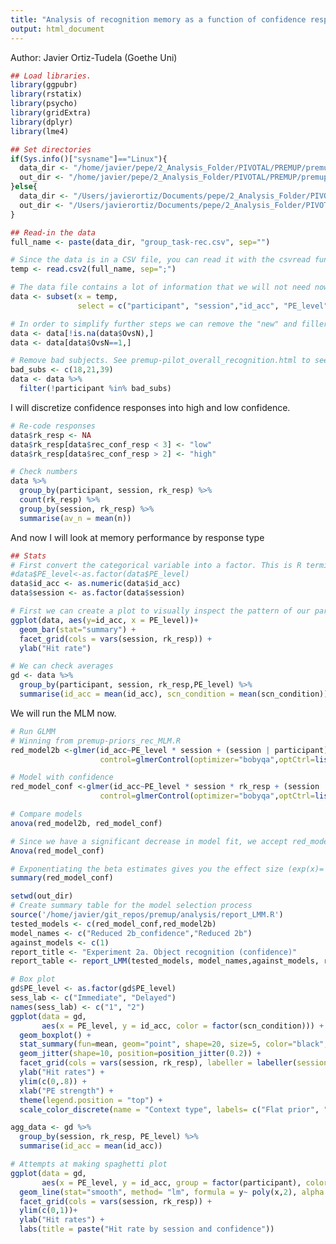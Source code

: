 ```yaml
---
title: "Analysis of recognition memory as a function of confidence responses on PREMUP-three."
output: html_document
---
```


Author: Javier Ortiz-Tudela (Goethe Uni)

```r
## Load libraries.
library(ggpubr)
library(rstatix)
library(psycho)
library(gridExtra)
library(dplyr)
library(lme4)

## Set directories
if(Sys.info()["sysname"]=="Linux"){
  data_dir <- "/home/javier/pepe/2_Analysis_Folder/PIVOTAL/PREMUP/premup-priors/outputs/group_level/share/"
  out_dir <- "/home/javier/pepe/2_Analysis_Folder/PIVOTAL/PREMUP/premup-priors/outputs/group_level/" 
}else{
  data_dir <- "/Users/javierortiz/Documents/pepe/2_Analysis_Folder/PIVOTAL/PREMUP/premup-priors/outputs/group_level/share/"
  out_dir <- "/Users/javierortiz/Documents/pepe/2_Analysis_Folder/PIVOTAL/PREMUP/premup-priors/outputs/group_level/"
}

## Read-in the data
full_name <- paste(data_dir, "group_task-rec.csv", sep="")

# Since the data is in a CSV file, you can read it with the csvread function.
temp <- read.csv2(full_name, sep=";")

# The data file contains a lot of information that we will not need now.
data <- subset(x = temp,
               select = c("participant", "session","id_acc", "PE_level", "OvsN", "scn_condition", "rec_conf_resp" ))

# In order to simplify further steps we can remove the "new" and filler trials.
data <- data[!is.na(data$OvsN),]
data <- data[data$OvsN==1,]

# Remove bad subjects. See premup-pilot_overall_recognition.html to see how this is calculated
bad_subs <- c(18,21,39)
data <- data %>% 
  filter(!participant %in% bad_subs)

```

I will discretize confidence responses into high and low confidence.
```r

# Re-code responses
data$rk_resp <- NA
data$rk_resp[data$rec_conf_resp < 3] <- "low"
data$rk_resp[data$rec_conf_resp > 2] <- "high"

# Check numbers
data %>% 
  group_by(participant, session, rk_resp) %>% 
  count(rk_resp) %>% 
  group_by(session, rk_resp) %>% 
  summarise(av_n = mean(n))
```

And now I will look at memory performance by response type

```r

## Stats
# First convert the categorical variable into a factor. This is R terminology.
#data$PE_level<-as.factor(data$PE_level)
data$id_acc <- as.numeric(data$id_acc)
data$session <- as.factor(data$session)

# First we can create a plot to visually inspect the pattern of our participants.
ggplot(data, aes(y=id_acc, x = PE_level))+
  geom_bar(stat="summary") + 
  facet_grid(cols = vars(session, rk_resp)) +
  ylab("Hit rate")

# We can check averages
gd <- data %>% 
  group_by(participant, session, rk_resp,PE_level) %>% 
  summarise(id_acc = mean(id_acc), scn_condition = mean(scn_condition))

```

We will run the MLM now.

```r
# Run GLMM 
# Winning from premup-priors_rec_MLM.R
red_model2b <-glmer(id_acc~PE_level * session + (session | participant), data = data, family = binomial, 
                    control=glmerControl(optimizer="bobyqa",optCtrl=list(maxfun=100000)))

# Model with confidence
red_model_conf <-glmer(id_acc~PE_level * session * rk_resp + (session | participant), data = data, family = binomial, 
                    control=glmerControl(optimizer="bobyqa",optCtrl=list(maxfun=100000)))

# Compare models
anova(red_model2b, red_model_conf)

# Since we have a significant decrease in model fit, we accept red_model_conf. We can explore this model with "Anova" (capital A)
Anova(red_model_conf)

# Exponentiating the beta estimates gives you the effect size (exp(x)= odds ratio -OR-). We need summary to get the estimate
summary(red_model_conf)

```


```r
setwd(out_dir)
# Create summary table for the model selection process
source('/home/javier/git_repos/premup/analysis/report_LMM.R')
tested_models <- c(red_model_conf,red_model2b)
model_names <- c("Reduced 2b_confidence","Reduced 2b")
against_models <- c(1)
report_title <- "Experiment 2a. Object recognition (confidence)"
report_table <- report_LMM(tested_models, model_names,against_models, report_title)

```


```r
# Box plot
gd$PE_level <- as.factor(gd$PE_level)
sess_lab <- c("Immediate", "Delayed")
names(sess_lab) <- c("1", "2")
ggplot(data = gd,
       aes(x = PE_level, y = id_acc, color = factor(scn_condition))) +
  geom_boxplot() + 
  stat_summary(fun=mean, geom="point", shape=20, size=5, color="black", fill="red") +
  geom_jitter(shape=10, position=position_jitter(0.2)) +
  facet_grid(cols = vars(session, rk_resp), labeller = labeller(session = sess_lab)) + 
  ylab("Hit rates") + 
  ylim(c(0,.8)) +
  xlab("PE strength") +
  theme(legend.position = "top") +
  scale_color_discrete(name = "Context type", labels= c("Flat prior", "Weak prior", "Strong prior"))


```

```r
agg_data <- gd %>% 
  group_by(session, rk_resp, PE_level) %>% 
  summarise(id_acc = mean(id_acc))

# Attempts at making spaghetti plot
ggplot(data = gd, 
       aes(x = PE_level, y = id_acc, group = factor(participant), color = factor(participant))) +
  geom_line(stat="smooth", method= "lm", formula = y~ poly(x,2), alpha = 0.5) +
  facet_grid(cols = vars(session, rk_resp)) + 
  ylim(c(0,1))+ 
  ylab("Hit rates") + 
  labs(title = paste("Hit rate by session and confidence"))


```

